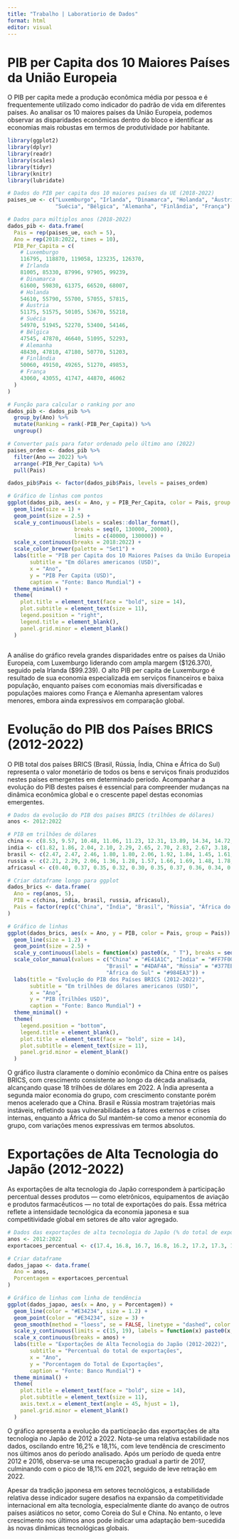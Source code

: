 ---
title: "Trabalho | Laboratiorio de Dados"
format: html
editor: visual
---

# PIB per Capita dos 10 Maiores Países da União Europeia

O PIB per capita mede a produção econômica média por pessoa e é frequentemente utilizado como indicador do padrão de vida em diferentes países. Ao analisar os 10 maiores países da União Europeia, podemos observar as disparidades econômicas dentro do bloco e identificar as economias mais robustas em termos de produtividade por habitante.

```{r setup, include=FALSE}
library(ggplot2)
library(dplyr)
library(readr)
library(scales)
library(tidyr)
library(knitr)
library(lubridate)
```

```{r pib-per-capita, echo=FALSE, warning=FALSE, message=FALSE}
# Dados do PIB per capita dos 10 maiores países da UE (2018-2022)
paises_ue <- c("Luxemburgo", "Irlanda", "Dinamarca", "Holanda", "Áustria", 
               "Suécia", "Bélgica", "Alemanha", "Finlândia", "França")

# Dados para múltiplos anos (2018-2022)
dados_pib <- data.frame(
  Pais = rep(paises_ue, each = 5),
  Ano = rep(2018:2022, times = 10),
  PIB_Per_Capita = c(
    # Luxemburgo
    116795, 118870, 119058, 123235, 126370,
    # Irlanda
    81005, 85330, 87996, 97905, 99239,
    # Dinamarca
    61600, 59830, 61375, 66520, 68007,
    # Holanda
    54610, 55790, 55700, 57055, 57815,
    # Áustria
    51175, 51575, 50105, 53670, 55218,
    # Suécia
    54970, 51945, 52270, 53400, 54146,
    # Bélgica
    47545, 47870, 46640, 51095, 52293,
    # Alemanha
    48430, 47810, 47180, 50770, 51203,
    # Finlândia
    50060, 49150, 49265, 51270, 49853,
    # França
    43060, 43055, 41747, 44870, 46062
  )
)

# Função para calcular o ranking por ano
dados_pib <- dados_pib %>%
  group_by(Ano) %>%
  mutate(Ranking = rank(-PIB_Per_Capita)) %>%
  ungroup()

# Converter país para fator ordenado pelo último ano (2022)
paises_ordem <- dados_pib %>%
  filter(Ano == 2022) %>%
  arrange(-PIB_Per_Capita) %>%
  pull(Pais)

dados_pib$Pais <- factor(dados_pib$Pais, levels = paises_ordem)

# Gráfico de linhas com pontos
ggplot(dados_pib, aes(x = Ano, y = PIB_Per_Capita, color = Pais, group = Pais)) +
  geom_line(size = 1) +
  geom_point(size = 2.5) +
  scale_y_continuous(labels = scales::dollar_format(), 
                     breaks = seq(0, 130000, 20000),
                     limits = c(40000, 130000)) +
  scale_x_continuous(breaks = 2018:2022) +
  scale_color_brewer(palette = "Set1") +
  labs(title = "PIB per Capita dos 10 Maiores Países da União Europeia (2018-2022)",
       subtitle = "Em dólares americanos (USD)",
       x = "Ano",
       y = "PIB Per Capita (USD)",
       caption = "Fonte: Banco Mundial") +
  theme_minimal() +
  theme(
    plot.title = element_text(face = "bold", size = 14),
    plot.subtitle = element_text(size = 11),
    legend.position = "right",
    legend.title = element_blank(),
    panel.grid.minor = element_blank()
  )
```

```         
```

A análise do gráfico revela grandes disparidades entre os países da União Europeia, com Luxemburgo liderando com ampla margem (\$126.370), seguido pela Irlanda (\$99.239). O alto PIB per capita de Luxemburgo é resultado de sua economia especializada em serviços financeiros e baixa população, enquanto países com economias mais diversificadas e populações maiores como França e Alemanha apresentam valores menores, embora ainda expressivos em comparação global.

# Evolução do PIB dos Países BRICS (2012-2022)

O PIB total dos países BRICS (Brasil, Rússia, Índia, China e África do Sul) representa o valor monetário de todos os bens e serviços finais produzidos nestes países emergentes em determinado período. Acompanhar a evolução do PIB destes países é essencial para compreender mudanças na dinâmica econômica global e o crescente papel destas economias emergentes.

```{r pib-brics, echo=FALSE, warning=FALSE, message=FALSE}
# Dados da evolução do PIB dos países BRICS (trilhões de dólares)
anos <- 2012:2022

# PIB em trilhões de dólares
china <- c(8.53, 9.57, 10.48, 11.06, 11.23, 12.31, 13.89, 14.34, 14.72, 17.73, 17.96)
india <- c(1.82, 1.86, 2.04, 2.10, 2.29, 2.65, 2.70, 2.83, 2.67, 3.18, 3.39)
brasil <- c(2.47, 2.47, 2.46, 1.80, 1.80, 2.06, 1.92, 1.84, 1.45, 1.61, 1.92)
russia <- c(2.21, 2.29, 2.06, 1.36, 1.28, 1.57, 1.66, 1.69, 1.48, 1.78, 2.24)
africasul <- c(0.40, 0.37, 0.35, 0.32, 0.30, 0.35, 0.37, 0.36, 0.34, 0.42, 0.41)

# Criar dataframe longo para ggplot
dados_brics <- data.frame(
  Ano = rep(anos, 5),
  PIB = c(china, india, brasil, russia, africasul),
  Pais = factor(rep(c("China", "Índia", "Brasil", "Rússia", "África do Sul"), each = length(anos)))
)

# Gráfico de linhas
ggplot(dados_brics, aes(x = Ano, y = PIB, color = Pais, group = Pais)) +
  geom_line(size = 1.2) +
  geom_point(size = 2.5) +
  scale_y_continuous(labels = function(x) paste0(x, " T"), breaks = seq(0, 18, 3)) +
  scale_color_manual(values = c("China" = "#E41A1C", "Índia" = "#FF7F00", 
                               "Brasil" = "#4DAF4A", "Rússia" = "#377EB8", 
                               "África do Sul" = "#984EA3")) +
  labs(title = "Evolução do PIB dos Países BRICS (2012-2022)",
       subtitle = "Em trilhões de dólares americanos (USD)",
       x = "Ano",
       y = "PIB (Trilhões USD)",
       caption = "Fonte: Banco Mundial") +
  theme_minimal() +
  theme(
    legend.position = "bottom",
    legend.title = element_blank(),
    plot.title = element_text(face = "bold", size = 14),
    plot.subtitle = element_text(size = 11),
    panel.grid.minor = element_blank()
  )
```

O gráfico ilustra claramente o domínio econômico da China entre os países BRICS, com crescimento consistente ao longo da década analisada, alcançando quase 18 trilhões de dólares em 2022. A Índia apresenta a segunda maior economia do grupo, com crescimento constante porém menos acelerado que a China. Brasil e Rússia mostram trajetórias mais instáveis, refletindo suas vulnerabilidades a fatores externos e crises internas, enquanto a África do Sul mantém-se como a menor economia do grupo, com variações menos expressivas em termos absolutos.

# Exportações de Alta Tecnologia do Japão (2012-2022)

As exportações de alta tecnologia do Japão correspondem à participação percentual desses produtos — como eletrônicos, equipamentos de aviação e produtos farmacêuticos — no total de exportações do país. Essa métrica reflete a intensidade tecnológica da economia japonesa e sua competitividade global em setores de alto valor agregado.

```{r japao-tech, echo=FALSE, warning=FALSE, message=FALSE}
# Dados das exportações de alta tecnologia do Japão (% do total de exportações)
anos <- 2012:2022
exportacoes_percentual <- c(17.4, 16.8, 16.7, 16.8, 16.2, 17.2, 17.3, 17.3, 17.6, 18.1, 17.8)

# Criar dataframe
dados_japao <- data.frame(
  Ano = anos,
  Porcentagem = exportacoes_percentual
)

# Gráfico de linhas com linha de tendência
ggplot(dados_japao, aes(x = Ano, y = Porcentagem)) +
  geom_line(color = "#E34234", size = 1.2) +
  geom_point(color = "#E34234", size = 3) +
  geom_smooth(method = "loess", se = FALSE, linetype = "dashed", color = "#666666", size = 0.8) +
  scale_y_continuous(limits = c(15, 19), labels = function(x) paste0(x, "%")) +
  scale_x_continuous(breaks = anos) +
  labs(title = "Exportações de Alta Tecnologia do Japão (2012-2022)",
       subtitle = "Percentual do total de exportações",
       x = "Ano",
       y = "Porcentagem do Total de Exportações",
       caption = "Fonte: Banco Mundial") +
  theme_minimal() +
  theme(
    plot.title = element_text(face = "bold", size = 14),
    plot.subtitle = element_text(size = 11),
    axis.text.x = element_text(angle = 45, hjust = 1),
    panel.grid.minor = element_blank()
  )
```

O gráfico apresenta a evolução da participação das exportações de alta tecnologia no Japão de 2012 a 2022. Nota-se uma relativa estabilidade nos dados, oscilando entre 16,2% e 18,1%, com leve tendência de crescimento nos últimos anos do período analisado. Após um período de queda entre 2012 e 2016, observa-se uma recuperação gradual a partir de 2017, culminando com o pico de 18,1% em 2021, seguido de leve retração em 2022.

Apesar da tradição japonesa em setores tecnológicos, a estabilidade relativa desse indicador sugere desafios na expansão da competitividade internacional em alta tecnologia, especialmente diante do avanço de outros países asiáticos no setor, como Coreia do Sul e China. No entanto, o leve crescimento nos últimos anos pode indicar uma adaptação bem-sucedida às novas dinâmicas tecnológicas globais.

